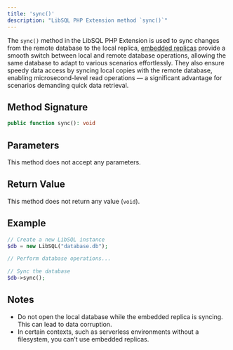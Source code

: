 ```yaml
---
title: 'sync()'
description: "LibSQL PHP Extension method `sync()`"
---
```


The `sync()` method in the LibSQL PHP Extension is used to sync changes from the remote database to the local replica, [embedded replicas](https://docs.turso.tech/features/embedded-replicas/introduction) provide a smooth switch between local and remote database operations, allowing the same database to adapt to various scenarios effortlessly. They also ensure speedy data access by syncing local copies with the remote database, enabling microsecond-level read operations — a significant advantage for scenarios demanding quick data retrieval.

## Method Signature

```php
public function sync(): void
```

## Parameters

This method does not accept any parameters.

## Return Value

This method does not return any value (`void`).

## Example

```php
// Create a new LibSQL instance
$db = new LibSQL("database.db");

// Perform database operations...

// Sync the database
$db->sync();
```

## Notes

- Do not open the local database while the embedded replica is syncing. This can lead to data corruption.
- In certain contexts, such as serverless environments without a filesystem, you can’t use embedded replicas.
